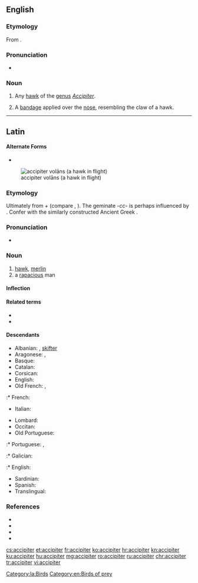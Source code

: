{{also|Accipiter}}
==English==

===Etymology===
From {{etyl|la|en}} {{m|la|accipiter||hawk}}.

===Pronunciation===
* {{a|US}} {{IPA|/æk.ˈsɪp.ə.tɚ/|lang=en}}

===Noun===
{{en-noun}}

# {{lb|en|ornithology}} Any [[hawk]] of the [[genus]] ''[[Accipiter]]''.
# {{lb|en|medical|surgery}} A [[bandage]] applied over the [[nose]], resembling the claw of a hawk.

----

==Latin==
====Alternate Forms====
* {{alter|la|*auceptor||Vulgar Latin}}
[[File:Accipiter nisus -in flight-8-4c.jpg|thumb|accipiter volāns (a hawk in flight)]]

===Etymology===
Ultimately from {{der|la|ine-pro|*h₂eḱ-|*h₂eḱus|sharp}} + {{m|ine-pro|*péth₂r̥||feather, wing}} (compare {{m|la|acus}}, {{m|la|penna}}). The geminate ''-cc-'' is perhaps influenced by {{m|la|accipiō||take, seize}}. Confer with the similarly constructed Ancient Greek {{m|grc|ὠκύπτερος||swift-winged}}.

===Pronunciation===
* {{la-IPA|eccl=yes}}

===Noun===
{{la-noun|accipiter|accipitris|m|third}}

# [[hawk]], [[merlin]]
# a [[rapacious]] man

====Inflection====
{{la-decl-3rd|accipiter}}

====Related terms====
* {{l|la|accipio|accipiō}}
* {{l|la|astur}}

====Descendants====
{{top2}}
* Albanian: {{l|sq|qift}}, [[skifter]]
* Aragonese: {{l|an|astor}}, {{l|an|azor}}
* Basque: {{l|eu|aztore}}
* Catalan: {{l|ca|astor}}
* Corsican: {{l|co|altore}}
* English: {{l|en|accipiter}}
* Old French: {{l|fro|hostur}}, {{l|fro|ostur}}
:* French: {{l|fr|autour}}
* Italian: {{l|it|astore}}
{{mid2}}
* Lombard: {{l|lmo|astor}}
* Occitan: {{l|oc|astor}}
* Old Portuguese: {{l|roa-opt|açor}}
:* Portuguese: {{l|pt|açor}}, {{l|pt|Açores}}
:* Galician: {{l|gl|azor}}
:* English: {{l|en|Azores}}
* Sardinian: {{l|sc|istore}}
* Spanish: {{l|es|azor}}
* Translingual: {{l|mul|Accipiter}}
{{bottom}}

===References===
* {{R:L&S}}
* {{R:Elementary Lewis}}
* {{R:Gaffiot}}
* {{R:Peck}}

[[Category:la:Birds]]
[[Category:en:Birds of prey]]

[[cs:accipiter]]
[[et:accipiter]]
[[fr:accipiter]]
[[ko:accipiter]]
[[hr:accipiter]]
[[kn:accipiter]]
[[ku:accipiter]]
[[hu:accipiter]]
[[mg:accipiter]]
[[ro:accipiter]]
[[ru:accipiter]]
[[chr:accipiter]]
[[tr:accipiter]]
[[vi:accipiter]]